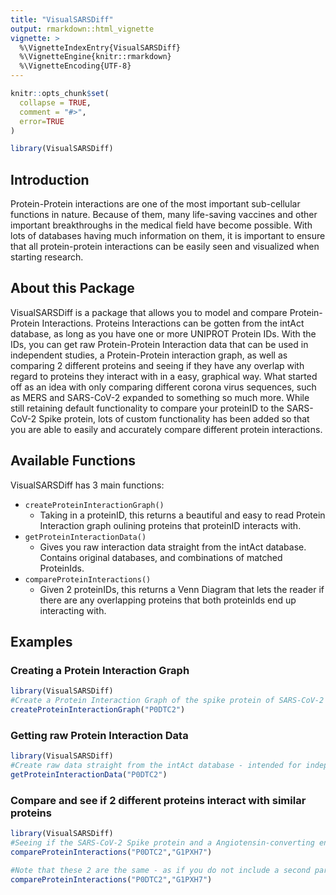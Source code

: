 ```yaml
---
title: "VisualSARSDiff"
output: rmarkdown::html_vignette
vignette: >
  %\VignetteIndexEntry{VisualSARSDiff}
  %\VignetteEngine{knitr::rmarkdown}
  %\VignetteEncoding{UTF-8}
---
```


```r
knitr::opts_chunk$set(
  collapse = TRUE,
  comment = "#>",
  error=TRUE
)

```

```r
library(VisualSARSDiff)
```
## Introduction

Protein-Protein interactions are one of the most important sub-cellular functions in nature. Because of them, many life-saving vaccines and other important breakthroughs in the medical field have become possible. With lots of databases having much information on them, it is important to ensure that all protein-protein interactions can be easily seen and visualized when starting research.


## About this Package

VisualSARSDiff is a package that allows you to model and compare Protein-Protein Interactions. Proteins Interactions can be gotten from the intAct database, as long as you have one or more UNIPROT Protein IDs. With the IDs, you can get raw Protein-Protein Interaction data that can be used in independent studies, a Protein-Protein interaction graph, as well as comparing 2 different proteins and seeing if they have any overlap with regard to proteins they interact with in a easy, graphical way. What started off as an idea with only comparing different corona virus sequences, such as MERS and SARS-CoV-2 expanded to something so much more. While still retaining default functionality to compare your proteinID  to the SARS-CoV-2 Spike protein, lots of custom functionality has been added so that you are able to easily and accurately compare different protein interactions. 


## Available Functions

VisualSARSDiff has 3 main functions:

* `createProteinInteractionGraph()`
    * Taking in a proteinID, this returns a beautiful and easy to read Protein Interaction graph oulining proteins that proteinID                interacts with.
* `getProteinInteractionData()`
    * Gives you raw interaction data straight from the intAct database. Contains original databases, and combinations of matched     ProteinIds.   
* `compareProteinInteractions()`
    * Given 2 proteinIDs, this returns a Venn Diagram that lets the reader if there are any overlapping proteins that both proteinIds end up interacting with. 
    

## Examples 

### Creating a Protein Interaction Graph

```r
library(VisualSARSDiff)
#Create a Protein Interaction Graph of the spike protein of SARS-CoV-2
createProteinInteractionGraph("P0DTC2")

```

### Getting raw Protein Interaction Data

```r
library(VisualSARSDiff)
#Create raw data straight from the intAct database - intended for independent research use
getProteinInteractionData("P0DTC2")

```

### Compare and see if 2 different proteins interact with similar proteins

```r
library(VisualSARSDiff)
#Seeing if the SARS-CoV-2 Spike protein and a Angiotensin-converting enzyme of a little brown bat have interactons
compareProteinInteractions("P0DTC2","G1PXH7")

#Note that these 2 are the same - as if you do not include a second paramter, it defaults to the spike protein mentioned
compareProteinInteractions("P0DTC2","G1PXH7")

```
